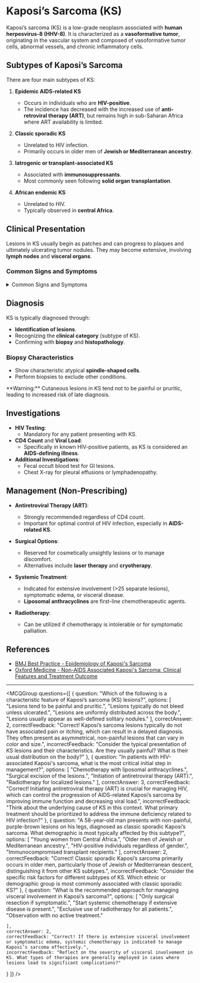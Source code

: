 
# Kaposi’s Sarcoma (KS)

Kaposi’s sarcoma (KS) is a low-grade neoplasm associated with **human herpesvirus-8 (HHV-8)**. It is characterized as a **vasoformative tumor**, originating in the vascular system and composed of vasoformative tumor cells, abnormal vessels, and chronic inflammatory cells.

## Subtypes of Kaposi’s Sarcoma

There are four main subtypes of KS:

1. **Epidemic AIDS-related KS**
   - Occurs in individuals who are **HIV-positive**.
   - The incidence has decreased with the increased use of **anti-retroviral therapy (ART)**, but remains high in sub-Saharan Africa where ART availability is limited.
   
2. **Classic sporadic KS**
   - Unrelated to HIV infection.
   - Primarily occurs in older men of **Jewish or Mediterranean ancestry**.
   
3. **Iatrogenic or transplant-associated KS**
   - Associated with **immunosuppressants**.
   - Most commonly seen following **solid organ transplantation**.
   
4. **African endemic KS**
   - Unrelated to HIV.
   - Typically observed in **central Africa**.

## Clinical Presentation

Lesions in KS usually begin as patches and can progress to plaques and ultimately ulcerating tumor nodules. They may become extensive, involving **lymph nodes** and **visceral organs**.

### Common Signs and Symptoms

<details>
<summary>Common Signs and Symptoms</summary>

- **Mucocutaneous Lesions**:
  - Asymmetrical distribution
  - Color: Pink-purple nodules to purple-brown plaques
  - Size and shape variability: Nodular, papular, plaque-like, ulcerated

- **Lymphadenopathy**:
  - Swelling may occur in legs, genitalia, and face.

- **Oral Lesions**:
  - Potential bleeding and ulceration, affecting swallowing and speech.

- **Gastrointestinal Involvement**:
  - Symptoms include weight loss, abdominal pain, nausea, vomiting, and diarrhea.

- **Pulmonary Involvement**:
  - May present with cough, dyspnea, hemoptysis, and chest pain.

</details>

## Diagnosis

KS is typically diagnosed through:

- **Identification of lesions**.
- Recognizing the **clinical category** (subtype of KS).
- Confirming with **biopsy** and **histopathology**.

### Biopsy Characteristics

- Show characteristic atypical **spindle-shaped cells**.
- Perform biopsies to exclude other conditions.

<Callout emoji="⚠️">
**Warning:** Cutaneous lesions in KS tend not to be painful or pruritic, leading to increased risk of late diagnosis.
</Callout>

## Investigations

- **HIV Testing**:
  - Mandatory for any patient presenting with KS.
- **CD4 Count** and **Viral Load**:
  - Specifically in known HIV-positive patients, as KS is considered an **AIDS-defining illness**.
- **Additional Investigations**:
  - Fecal occult blood test for GI lesions.
  - Chest X-ray for pleural effusions or lymphadenopathy.

## Management (Non-Prescribing)

- **Antiretroviral Therapy (ART)**:
  - Strongly recommended regardless of CD4 count.
  - Important for optimal control of HIV infection, especially in **AIDS-related KS**.

- **Surgical Options**:
  - Reserved for cosmetically unsightly lesions or to manage discomfort.
  - Alternatives include **laser therapy** and **cryotherapy**.

- **Systemic Treatment**:
  - Indicated for extensive involvement (>25 separate lesions), symptomatic edema, or visceral disease.
  - **Liposomal anthracyclines** are first-line chemotherapeutic agents.

- **Radiotherapy**:
  - Can be utilized if chemotherapy is intolerable or for symptomatic palliation.

## References

- [BMJ Best Practice - Epidemiology of Kaposi's Sarcoma](https://bestpractice.bmj.com/topics/en-gb/1031/epidemiology)
- [Oxford Medicine - Non-AIDS Associated Kaposi's Sarcoma: Clinical Features and Treatment Outcome](https://oxfordmedicine.com/view/10.1093/med/9780198719021.001.0001/med-9780198719021-chapter-8?rskey=BSC3TI&result=1)

---

<MCQGroup questions={[
  {
    question: "Which of the following is a characteristic feature of Kaposi’s sarcoma (KS) lesions?",
    options: [
      "Lesions tend to be painful and pruritic.",
      "Lesions typically do not bleed unless ulcerated.",
      "Lesions are uniformly distributed across the body.",
      "Lesions usually appear as well-defined solitary nodules."
    ],
    correctAnswer: 2,
    correctFeedback: "Correct! Kaposi’s sarcoma lesions typically do not have associated pain or itching, which can result in a delayed diagnosis. They often present as asymmetrical, non-painful lesions that can vary in color and size.",
    incorrectFeedback: "Consider the typical presentation of KS lesions and their characteristics. Are they usually painful? What is their usual distribution on the body?"
  },
  {
    question: "In patients with HIV-associated Kaposi's sarcoma, what is the most critical initial step in management?",
    options: [
      "Chemotherapy with liposomal anthracyclines.",
      "Surgical excision of the lesions.",
      "Initiation of antiretroviral therapy (ART).",
      "Radiotherapy for localized lesions."
    ],
    correctAnswer: 3,
    correctFeedback: "Correct! Initiating antiretroviral therapy (ART) is crucial for managing HIV, which can control the progression of AIDS-related Kaposi’s sarcoma by improving immune function and decreasing viral load.",
    incorrectFeedback: "Think about the underlying cause of KS in this context. What primary treatment should be prioritized to address the immune deficiency related to HIV infection?"
  },
  {
    question: "A 58-year-old man presents with non-painful, purple-brown lesions on his legs, diagnosed as classic sporadic Kaposi’s sarcoma. What demographic is most typically affected by this subtype?",
    options: [
      "Young women from Central Africa.",
      "Older men of Jewish or Mediterranean ancestry.",
      "HIV-positive individuals regardless of gender.",
      "Immunocompromised transplant recipients."
    ],
    correctAnswer: 2,
    correctFeedback: "Correct! Classic sporadic Kaposi’s sarcoma primarily occurs in older men, particularly those of Jewish or Mediterranean descent, distinguishing it from other KS subtypes.",
    incorrectFeedback: "Consider the specific risk factors for different subtypes of KS. Which ethnic or demographic group is most commonly associated with classic sporadic KS?"
  },
  {
    question: "What is the recommended approach for managing visceral involvement in Kaposi’s sarcoma?",
    options: [
      "Only surgical resection if symptomatic.",
      "Start systemic chemotherapy if extensive disease is present.",
      "Exclusive use of radiotherapy for all patients.",
      "Observation with no active treatment."

    ],
    correctAnswer: 2,
    correctFeedback: "Correct! If there is extensive visceral involvement or symptomatic edema, systemic chemotherapy is indicated to manage Kaposi’s sarcoma effectively.",
    incorrectFeedback: "Reflect on the severity of visceral involvement in KS. What types of therapies are generally employed in cases where lesions lead to significant complications?"
  }
]} />